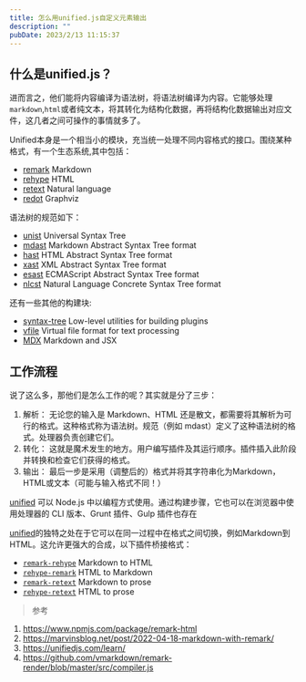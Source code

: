 ```yaml
---
title: 怎么用unified.js自定义元素输出
description: ""
pubDate: 2023/2/13 11:15:37
---
```


## 什么是unified.js？

进而言之，他们能将内容编译为语法树，将语法树编译为内容。它能够处理`markdown`,`html`或者纯文本，将其转化为结构化数据，再将结构化数据输出对应文件，这几者之间可操作的事情就多了。

Unified本身是一个相当小的模块，充当统一处理不同内容格式的接口。围绕某种格式，有一个生态系统,其中包括：

*   [remark](https://unifiedjs.com/explore/project/remarkjs/remark/) Markdown
*   [rehype](https://unifiedjs.com/explore/project/rehypejs/rehype/) HTML
*   [retext](https://unifiedjs.com/explore/project/retextjs/retext/) Natural language
*   [redot](https://unifiedjs.com/explore/project/redotjs/redot/) Graphviz

语法树的规范如下：

*   [unist](https://github.com/syntax-tree/unist) Universal Syntax Tree
*   [mdast](https://github.com/syntax-tree/mdast) Markdown Abstract Syntax Tree format
*   [hast](https://github.com/syntax-tree/hast) HTML Abstract Syntax Tree format
*   [xast](https://github.com/syntax-tree/xast) XML Abstract Syntax Tree format
*   [esast](https://github.com/syntax-tree/esast) ECMAScript Abstract Syntax Tree format
*   [nlcst](https://github.com/syntax-tree/nlcst) Natural Language Concrete Syntax Tree format

还有一些其他的构建块:

*   [syntax\-tree](https://github.com/syntax-tree) Low-level utilities for building plugins
*   [vfile](https://unifiedjs.com/explore/package/vfile/) Virtual file format for text processing
*   [MDX](https://unifiedjs.com/explore/project/mdx-js/mdx/) Markdown and JSX

## 工作流程

说了这么多，那他们是怎么工作的呢？其实就是分了三步：

1. 解析：
    无论您的输入是 Markdown、HTML 还是散文，都需要将其解析为可行的格式。这种格式称为语法树。规范（例如 mdast）定义了这种语法树的格式。处理器负责创建它们。
2. 转化：
    这就是魔术发生的地方。用户编写插件及其运行顺序。插件插入此阶段并转换和检查它们获得的格式。
3. 输出：
    最后一步是采用（调整后的）格式并将其字符串化为Markdown，HTML或文本（可能与输入格式不同！）

[unified](https://unifiedjs.com/explore/package/unified/) 可以 Node.js 中以编程方式使用。通过构建步骤，它也可以在浏览器中使用处理器的 CLI 版本、Grunt 插件、Gulp 插件也存在

[unified](https://unifiedjs.com/explore/package/unified/)的独特之处在于它可以在同一过程中在格式之间切换，例如Markdown到HTML。这允许更强大的合成，以下插件桥接格式：

*   [`remark-rehype`](https://unifiedjs.com/explore/package/remark-rehype/) Markdown to HTML
*   [`rehype-remark`](https://unifiedjs.com/explore/package/rehype-remark/) HTML to Markdown
*   [`remark-retext`](https://unifiedjs.com/explore/package/remark-retext/) Markdown to prose
*   [`rehype-retext`](https://unifiedjs.com/explore/package/rehype-retext/) HTML to prose

> 参考
1. https://www.npmjs.com/package/remark-html
2. https://marvinsblog.net/post/2022-04-18-markdown-with-remark/
3. https://unifiedjs.com/learn/
4. https://github.com/vmarkdown/remark-render/blob/master/src/compiler.js
